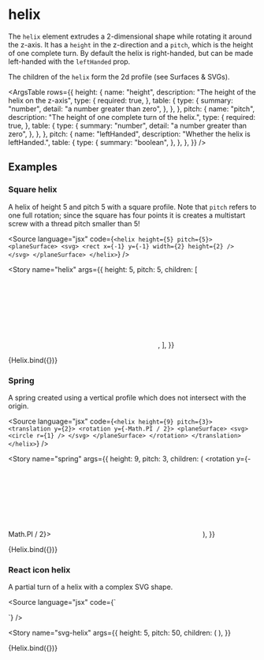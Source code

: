 
<Meta title="Reference/Constructions/Helix" />

# helix

The `helix` element extrudes a 2-dimensional shape while rotating it around the z-axis. It has a `height` in the z-direction and a `pitch`, which is the height of one complete turn. By default the helix is right-handed, but can be made left-handed with the `leftHanded` prop.

The children of the `helix` form the 2d profile (see <Link to="reference-surfaces-svgs--introduction">Surfaces & SVGs</Link>).

<ArgsTable
  rows={{
    height: {
      name: "height",
      description: "The height of the helix on the z-axis",
      type: {
        required: true,
      },
      table: {
        type: {
          summary: "number",
          detail: "a number greater than zero",
        },
      },
    },
    pitch: {
      name: "pitch",
      description: "The height of one complete turn of the helix.",
      type: {
        required: true,
      },
      table: {
        type: {
          summary: "number",
          detail: "a number greater than zero",
        },
      },
    },
    pitch: {
      name: "leftHanded",
      description: "Whether the helix is leftHanded.",
      table: {
        type: {
          summary: "boolean",
        },
      },
    },
  }}
/>

## Examples


### Square helix

A helix of height 5 and pitch 5 with a square profile. Note that `pitch` refers to one full rotation; since the square has four points it is creates a multistart screw with a thread pitch smaller than 5!

<Source
  language="jsx"
  code={`
<helix height={5} pitch={5}>
  <planeSurface>
    <svg>
      <rect x={-1} y={-1} width={2} height={2} />
    </svg>
  </planeSurface>
</helix>
`}
/>

<Story
  name="helix"
  args={{
    height: 5,
    pitch: 5,
    children: [
      <planeSurface>
        <svg>
          <rect x={-1} y={-1} width={2} height={2} />
        </svg>
      </planeSurface>,
    ],
  }}
>
  {Helix.bind({})}
</Story>

### Spring

A spring created using a vertical profile which does not intersect with the origin.

<Source
  language="jsx"
  code={`
<helix height={9} pitch={3}>
  <translation y={2}>
    <rotation y={-Math.PI / 2}>
      <planeSurface>
        <svg>
          <circle r={1} />
        </svg>
      </planeSurface>
    </rotation>
  </translation>
</helix>
`}
/>

<Story
  name="spring"
  args={{
    height: 9,
    pitch: 3,
    children: (
      <translation y={2}>
        <rotation y={-Math.PI / 2}>
          <planeSurface>
            <svg>
              <circle r={1} />
            </svg>
          </planeSurface>
        </rotation>
      </translation>
    ),
  }}
>
  {Helix.bind({})}
</Story>

### React icon helix

A partial turn of a helix with a complex SVG shape.

<Source language="jsx" code={`

<helix height={5} pitch={50}>
  <planeSurface>
    <ReactIcon />
  </planeSurface>
</helix>
`} />

<Story
  name="svg-helix"
  args={{
    height: 5,
    pitch: 50,
    children: (
      <planeSurface>
        <ReactIcon />
      </planeSurface>
    ),
  }}
>
  {Helix.bind({})}
</Story>
